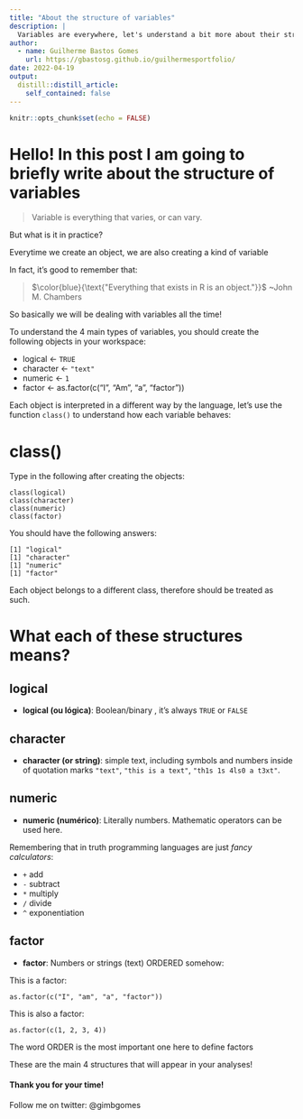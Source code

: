 ```yaml
---
title: "About the structure of variables"
description: |
  Variables are everywhere, let's understand a bit more about their structures in the R programming language.
author:
  - name: Guilherme Bastos Gomes
    url: https://gbastosg.github.io/guilhermesportfolio/
date: 2022-04-19
output:
  distill::distill_article:
    self_contained: false
---
```



```r
knitr::opts_chunk$set(echo = FALSE)
```

# Hello! In this post I am going to briefly write about the structure of variables

>Variable is everything that varies, or can vary.

But what is it in practice?

Everytime we create an object, we are also creating a kind of variable

In fact, it's good to remember that:

> $\color{blue}{\text{"Everything that exists in R is an object."}}$
~John M. Chambers

So basically we will be dealing with variables all the time!

To understand the 4 main types of variables, you should create the following objects in your  workspace:

* logical <- `TRUE`
* character <- `"text"`
* numeric <- `1`
* factor <- as.factor(c("I", "Am", "a", "factor"))

Each object is interpreted in a different way by the language, let's use the function `class()` to understand how each variable behaves:

# class()

Type in the following after creating the objects:

```
class(logical)
class(character)
class(numeric)
class(factor)
```
You should have the following answers:

```
[1] "logical"
[1] "character"
[1] "numeric"
[1] "factor"
```

Each object belongs to a different class, therefore should be treated as such.

# What each of these structures means?

## logical

* **logical (ou lógica)**: Boolean/binary , it's always `TRUE` or `FALSE`

## character

* **character (or string)**: simple text, including symbols and numbers inside of quotation marks `"text"`, `"this is a text"`, `"th1s 1s 4ls0 a t3xt"`.

## numeric

* **numeric (numérico)**: Literally numbers. Mathematic operators can be used here.

Remembering that in truth programming languages are just *fancy calculators*:

* `+` add
* `-` subtract
* `*` multiply
* `/` divide
* `^` exponentiation

## factor

* **factor**: Numbers or strings (text) ORDERED somehow:

This is a factor:
```
as.factor(c("I", "am", "a", "factor"))
```
This is also a factor:
```
as.factor(c(1, 2, 3, 4))
```

The word ORDER is the most important one here to define factors

These are the main 4 structures that will appear in your analyses!

#### Thank you for your time!
Follow me on twitter: @gimbgomes


